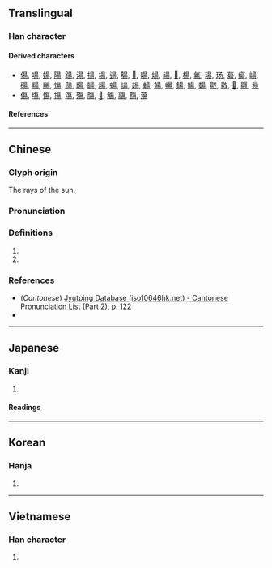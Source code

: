 {{also|易}}
{{character info}}
==Translingual==

===Han character===
{{Han char|rn=72|rad=日|as=05|sn=9|four=60227|canj=AMSH|ids=⿱旦勿}}

====Derived characters====
* [[偒]], [[啺]], [[婸]], [[陽]], [[踼]], [[湯]], [[揚]], [[場]], [[逿]], [[腸]], [[𥯕]], [[暘]], [[煬]], [[禓]], [[𥏫]], [[楊]], [[氱]], [[瑒]], [[玚]], [[𦳝]], [[瘍]], [[崵]], [[碭]], [[䵮]], [[颺]], [[愓]], [[㼒]], [[畼]], [[䁑]], [[糃]], [[蝪]], [[諹]], [[䞶]], [[輰]], [[餳]], [[暢]], [[鍚]], [[鰑]], [[䵘]], [[㦹]], [[敭]], [[𣋇]], [[䬗]], [[𤋁]]
* [[傷]], [[塲]], [[慯]], [[摥]], [[漡]], [[殤]], [[膓]], [[𤳈]], [[觴]], [[鬺]], [[䵰]], [[薚]]

====References====
{{Han ref|kx=0492.170|dkj=13832|dj=0855.170|hdz=21499.070|uh=661C}}

----

==Chinese==
{{zh-forms|s=𠃓|alt=𣆄}}

===Glyph origin===
{{Han etym}}
{{Han compound|日|示|彡|t1=sun|ls=ic}} The rays of the sun.

===Pronunciation===
{{zh-pron
|m=yáng
|c=joeng4
|mn=iông
|mc=y
|oc=y
|ma=
|cat=
}}

===Definitions===
{{zh-hanzi}}

# {{zh-alt-form|陽|tr=-}}
# {{zh-alt-form|易|tr=-}}

===References===
* (''Cantonese'') [http://www.iso10646hk.net/jp/document/download.jsp Jyutping Database (iso10646hk.net) - Cantonese Pronunciation List (Part 2), p. 122]
* {{R:twedu|A01780-003}}
----

==Japanese==

===Kanji===
{{ja-kanji|grade=|rs=日05}}

# {{rfdef|ja|sort=日05}}

====Readings====
{{ja-readings
|goon=よう
|kanon=よう
|kun=あがる, ひかり
}}

----

==Korean==

===Hanja===
{{ko-hanja|볕|양}}

# {{hanja form of|양|the [[sun]]; [[sunlight]]; [[sunshine]]; [[sunbeam]]}}

----

==Vietnamese==

===Han character===
{{vi-readings|rs=日05|reading=dương}}

# {{rfdef|vi|sort=日05}}